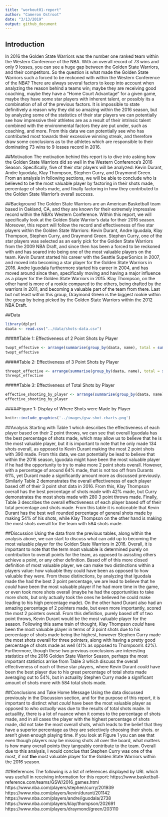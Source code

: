 ```yaml
---
title: "workout01-report"
author: "Cameron Ostroot"
date: "3/13/2019"
output: github_document
---
```

## Introduction
In 2016 the Golden State Warriors was the number one ranked team within the Western Conference of the NBA. With an overall record of 73 wins and only 9 losses, you can see a huge gap between the Golden State Warriors, and their competitors. So the question is what made the Golden State Warriors such a forced to be reckoned with within the Western Conference of the NBA? There are always several factors to keep into account when analyzing the reason behind a teams win; maybe they are receiving good coaching, maybe they have a "Home Court Advantage" for a given game, maybe they have some star players with inherent talent, or possibly its a combination of all of the previous factors. It is impossible to state definitively a reason why  they did so amazing within the 2016 season, but by analyzing some of the statistics of their star players we can potentially see how impressive their athletes are as a result of their intrinsic talent combined with the environmental factors they are put under, such as coaching, and more. From this data we can potentially see who has contributed most towards their excessive winning streak, and therefore draw some conclusions as to the athletes which are responsible to their dominating 73 wins to 9 losses record in 2016.


##Motivation
The motivation behind this report is to dive into  asking how the Golden State Warriors did so well in the Western Conference's 2016 Season. Specifically, five of their star players will be analyzed: Kevin Durant, Andre Iguodala, Klay Thompson, Stephen Curry, and Draymond Green. From an analysis in following sections, we will be able to conclude who is believed to be the most valuable player by  factoring in their shots made, percentage of shots made, and finally factoring in how they contributed to the Golden State Warrior's overall success. 


##Background
The Golden State Warriors are an American Basketball team based in Oakland, CA, and they are known for their extremely impressive record within the NBA's Western Conference. Within this report, we will specifically look at the Golden State Warrior's data for their 2016 season. Moreover, this report will follow the record and effectiveness of five star players within the Golden State Warriors: Kevin Durant, Andre Iguodala, Klay Thompson, Stephen Curry, and Draymond Green. Stephen Curry, one of the star players was selected as an early pick for the Golden State Warriors from the 2009 NBA Draft, and since then has been a forced to be reckoned with and has soared into being one of the most valuable players on the team. Kevin Durant started his career with the Seattle SuperSonics in 2007, and moved into becoming a star player for the Golden State Warriors in 2016. Andre Iguodala furthermore started his career in 2004, and has moved around since then, specifically moving and having a major influence as a player for the Golden State Warriors in 2015. Klay Thompson, on the other hand is more of a rookie compared to the others, being drafted by the warriors in 2011, and becoming a valuable part of the team from there. Last but not least within this group, Draymond Green is the biggest rookie within the group by being picked by the Golden State Warriors within the 2012 NBA Draft. 


##Data

```r
library(dplyr)
daata <- read.csv("../data/shots-data.csv")
```

#####Table 1: Effectiveness of 2 Point Shots by Player
```r
twopt_effective <- arrange(summarise(group_by(daata, name), total = sum(shot_type == "2PT Field Goal"), made = sum(shot_type =='2PT Field Goal' & shot_made_flag == 'shot_yes'), perc_made = made/total),desc(perc_made))
twopt_effective
```

#####Table 2: Effectiveness of 3 Point Shots by Player
```r
threept_effective <- arrange(summarise(group_by(daata, name), total = sum(shot_type == "3PT Field Goal"), made = sum(shot_type =='3PT Field Goal' & shot_made_flag == 'shot_yes'), perc_made = made/total),desc(perc_made))
threept_effective
```

#####Table 3: Effectiveness of Total Shots by Player
```r
effective_shooting_by_player <- arrange(summarise(group_by(daata, name), total = length(shot_type), made = sum(shot_made_flag == 'shot_yes'), perc_made = made/total),desc(perc_made))
effective_shooting_by_player
```


#####Figure 1: Display of Where Shots were Made by Player
```r
knitr::include_graphics('../images/gsw-shot-charts.png')
```


##Analysis
Starting with Table 1 which describes the effectiveness of each player based on their 2 point throws, we can see that overall Iguodala has the best percentage of shots made, which may allow us to believe that he is the most valuable player, but it is important to note that he only made 134 shots overall, as opposed to Kevin Durant making the most 2 point shots with 390 made. From this data, we can potentially be lead to believe that within the 2016 season, Iguodala might have been the most valuable player if he had the opportunity to try to make more 2 point shots overall. However, with a percentage of around 64% made, that is not too off from Durants 61%, yet Durant made a significantly amount more as discussed previously. Similarly Table 2 demonstrates the overall effectiveness of each player based off of their 3 point shot data in 2016. From this, Klay Thompson overall has the best percentage of shots made with 42% made, but Curry demonstrates the most shots made with 280 3 point throws made. Finally, Table 3 describes the overall effectiveness of each player based off of their total percentage and shots made. From this table it is noticeable that Kevin Durant has the best well rounded percentage of general shots made by making 54% of his shots, while Klay Thompson on the other hand is making the most shots overall for the team with 584 shots made.

##Discussion
Using the data from the previous tables, along within the analysis above, we can start to discuss what can add up to becoming the most valuable player for the Golden State Warriors in 2016. Overall, it is important to note that the term most valuable is determined purely on contribution to overall points for the team, as opposed to asissting others achieve a point, or any other definition. Based off of this more closed definition of most valuable player, we can make two distinctions within a players value: how valuable they could have been as opposed to how valuable they were. From these distinctions, by analyzing that Iguodala made the had the best 2 point percentage, we are lead to believe that he *could* have been the most valuable player if he had more time in the game, or even took more shots overall (maybe he had the opportunities to take more shots, but only actually took the ones he believed he could make leading to his high percentage made). On the other hand Durant also had an amazing percentage of 2 pointers made, but even more importantly, scored the most 2 pointers overall. From this definition, purely based off of two point throws, Kevin Durant would be the most valuable player for the season. Following this same train of thought, Klay Thompson *could* have been the most valuable player in terms of 3 point shots due to his percentage of shots made being the highest, however Stephen Curry made the most shots overall for three pointers, along with having a pretty good percentage of shots made as well (41% as opposed to Thompson's 42%). Furthermore, though these two previous conclusions are interesting statistics of the 2016 Golden State Warrior Season, perhaps the most important statistics arrise from Table 3 which discuss the overall effectiveness of each of these star players, where Kevin Durant *could* have been the best player due to his great percentage of total shots made averaging out to 54%, but in actuality Stephen Curry made a significant amount of shots more with 584 total shots made.


##Conclusions and Take Home Message
Using the data discussed previously in the Discussion section, and for the purpose of this report, it is important to distinct what *could* have been the most valuable player as opposed to who *actually* was due to the results of total shots made. In actuallity, there is a lot of nuance when it comes to the percentage of shots made, and in all cases the player with the highest percentage of shots made, did not take the most overall shots, which leads to the belief that they have a superior percentage as they are selectively choosing their shots. or aren't given enough playing time. If you look at Figure 1 you can see that even though players may be missing shots all over the board, what matters is how many overall points they tangeably contribute to the team. Overall due to this analysis, I would conclue that Stephen Curry was one of the most, if not **the** most valuable player for the Golden State Warriors within the 2016 season.

##References
The following is a list of references displayed by URL which was usefull in receiving information for this report:
https://www.basketball-reference.com/teams/GSW/2016_games.html
https://www.nba.com/players/stephen/curry/201939
https://www.nba.com/players/kevin/durant/201142
https://www.nba.com/players/andre/iguodala/2738
https://www.nba.com/players/klay/thompson/202691
https://www.nba.com/players/draymond/green/203110


